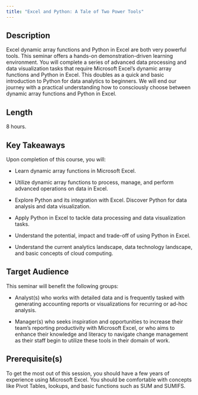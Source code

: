 ```yaml
---
title: "Excel and Python: A Tale of Two Power Tools"
---
```


## Description

Excel dynamic array functions and Python in Excel are both very powerful tools. This seminar offers a hands-on demonstration-driven learning environment. You will complete a series of advanced data processing and data visualization tasks that require Microsoft Excel's dynamic array functions and Python in Excel. This doubles as a quick and basic introduction to Python for data analytics to beginners. We will end our journey with a practical understanding how to consciously choose between dynamic array functions and Python in Excel.

## Length

8 hours.

## Key Takeaways 

Upon completion of this course, you will:

- Learn dynamic array functions in Microsoft Excel. 

- Utilize dynamic array functions to process, manage, and perform advanced operations on data in Excel. 

- Explore Python and its integration with Excel. Discover Python for data analysis and data visualization. 

- Apply Python in Excel to tackle data processing and data visualization tasks. 

- Understand the potential, impact and trade-off of using Python in Excel. 

- Understand the current analytics landscape, data technology landscape, and basic concepts of cloud computing.

## Target Audience

This seminar will benefit the following groups: 

- Analyst(s) who works with detailed data and is frequently tasked with generating accounting reports or visualizations for recurring or ad-hoc analysis. 

- Manager(s) who seeks inspiration and opportunities to increase their team's reporting productivity with Microsoft Excel, or who aims to enhance their knowledge and literacy to navigate change management as their staff begin to utilize these tools in their domain of work.

## Prerequisite(s)

To get the most out of this session, you should have a few years of experience using Microsoft Excel. You should be comfortable with concepts like Pivot Tables, lookups, and basic functions such as SUM and SUMIFS.